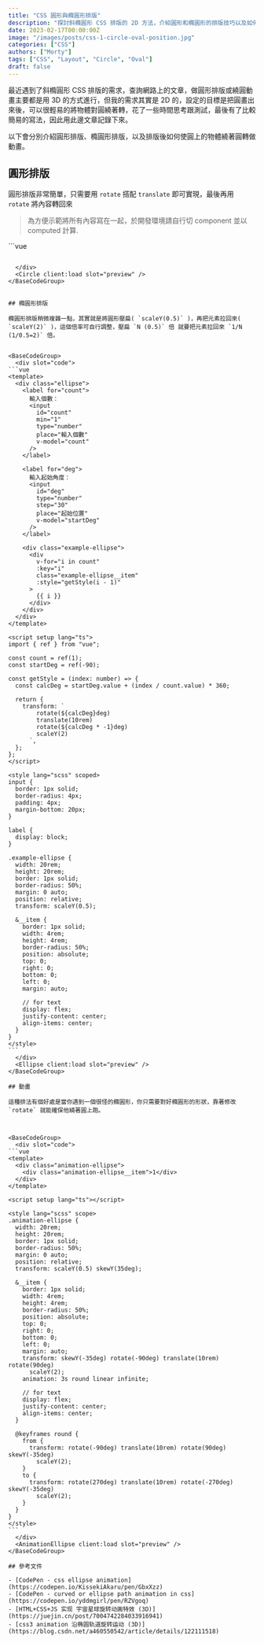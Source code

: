 ```yaml
---
title: "CSS 圓形與橢圓形排版"
description: "探討斜橢圓形 CSS 排版的 2D 方法，介紹圓形和橢圓形的排版技巧以及如何實現物體繞圓的動畫效果。提供簡易的寫法和實際的 Vue Code 參考資源。"
date: 2023-02-17T00:00:00Z
image: "/images/posts/css-1-circle-oval-position.jpg"
categories: ["CSS"]
authors: ["Morty"]
tags: ["CSS", "Layout", "Circle", "Oval"]
draft: false
---
```


最近遇到了斜橢圓形 CSS 排版的需求，查詢網路上的文章，做圓形排版或繞圓動畫主要都是用 3D 的方式進行，但我的需求其實是 2D 的，設定的目標是把圓畫出來後，可以很輕易的將物體對圓繞著轉，花了一些時間思考跟測試，最後有了比較簡易的寫法，因此用此邊文章記錄下來。

以下會分別介紹圓形排版、橢圓形排版，以及排版後如何使圓上的物體繞著圓轉做動畫。

## 圓形排版

圓形排版非常簡單，只需要用 `rotate` 搭配 `translate` 即可實現，最後再用 `rotate` 將內容轉回來

> 為方便示範將所有內容寫在一起，於開發環境請自行切 component 並以 computed 計算.



<BaseCodeGroup>
  <div slot="code">
```vue
<template>
  <div class="circle">
    <label for="count">
      輸入個數：
      <input
        id="count"
        min="1"
        type="number"
        place="輸入個數"
        v-model="count"
      />
    </label>

    <label for="deg">
      輸入起始角度：
      <input
        id="deg"
        type="number"
        step="30"
        place="起始位置"
        v-model="startDeg"
      />
    </label>

    <div class="example-circle">
      <div
        v-for="i in count"
        :key="i"
        class="example-circle__item"
        :style="getStyle(i - 1)"
      >
        {{ i }}
      </div>
    </div>

  </div>
</template>

<script setup lang="ts">
import { ref } from "vue";

const count = ref(1);
const startDeg = ref(-90);

const getStyle = (index: number) => {
  const calcDeg = startDeg.value + (index / count.value) * 360;

  return {
    transform: `
        rotate(${calcDeg}deg) 
        translate(10rem) 
        rotate(${calcDeg * -1}deg)
      `,
  };
};
</script>

<style lang="scss" scoped>
input {
  border: 1px solid;
  border-radius: 4px;
  padding: 4px;
  margin-bottom: 20px;
}

label {
  display: block;
  margin-bottom: 24px;
}

.example-circle {
  width: 20rem;
  height: 20rem;
  border: 1px solid;
  border-radius: 50%;
  margin: 0 auto;
  position: relative;

  &__item {
    border: 1px solid;
    width: 4rem;
    height: 4rem;
    border-radius: 50%;
    position: absolute;
    top: 0;
    right: 0;
    bottom: 0;
    left: 0;
    margin: auto;

    // for text
    display: flex;
    justify-content: center;
    align-items: center;
  }
}
</style>

````

  </div>
  <Circle client:load slot="preview" />
</BaseCodeGroup>


## 橢圓形排版

橢圓形排版稍微複雜一點，其實就是將圓形壓扁( `scaleY(0.5)` )，再把元素拉回來( `scaleY(2)` )，這個倍率可自行調整，壓扁 `N (0.5)` 倍 就要把元素拉回來 `1/N (1/0.5=2)` 倍。


<BaseCodeGroup>
  <div slot="code">
```vue
<template>
  <div class="ellipse">
    <label for="count">
      輸入個數：
      <input
        id="count"
        min="1"
        type="number"
        place="輸入個數"
        v-model="count"
      />
    </label>

    <label for="deg">
      輸入起始角度：
      <input
        id="deg"
        type="number"
        step="30"
        place="起始位置"
        v-model="startDeg"
      />
    </label>

    <div class="example-ellipse">
      <div
        v-for="i in count"
        :key="i"
        class="example-ellipse__item"
        :style="getStyle(i - 1)"
      >
        {{ i }}
      </div>
    </div>
  </div>
</template>

<script setup lang="ts">
import { ref } from "vue";

const count = ref(1);
const startDeg = ref(-90);

const getStyle = (index: number) => {
  const calcDeg = startDeg.value + (index / count.value) * 360;

  return {
    transform: `
        rotate(${calcDeg}deg)
        translate(10rem)
        rotate(${calcDeg * -1}deg)
        scaleY(2)
      `,
  };
};
</script>

<style lang="scss" scoped>
input {
  border: 1px solid;
  border-radius: 4px;
  padding: 4px;
  margin-bottom: 20px;
}

label {
  display: block;
}

.example-ellipse {
  width: 20rem;
  height: 20rem;
  border: 1px solid;
  border-radius: 50%;
  margin: 0 auto;
  position: relative;
  transform: scaleY(0.5);

  &__item {
    border: 1px solid;
    width: 4rem;
    height: 4rem;
    border-radius: 50%;
    position: absolute;
    top: 0;
    right: 0;
    bottom: 0;
    left: 0;
    margin: auto;

    // for text
    display: flex;
    justify-content: center;
    align-items: center;
  }
}
</style>
```
  </div>
  <Ellipse client:load slot="preview" />
</BaseCodeGroup>

## 動畫

這種排法有個好處是當你遇到一個很怪的橢圓形，你只需要對好橢圓形的形狀，靠著修改 `rotate` 就能確保他繞著圓上跑。



<BaseCodeGroup>
  <div slot="code">
```vue
<template>
  <div class="animation-ellipse">
    <div class="animation-ellipse__item">1</div>
  </div>
</template>

<script setup lang="ts"></script>

<style lang="scss" scope>
.animation-ellipse {
  width: 20rem;
  height: 20rem;
  border: 1px solid;
  border-radius: 50%;
  margin: 0 auto;
  position: relative;
  transform: scaleY(0.5) skewY(35deg);

  &__item {
    border: 1px solid;
    width: 4rem;
    height: 4rem;
    border-radius: 50%;
    position: absolute;
    top: 0;
    right: 0;
    bottom: 0;
    left: 0;
    margin: auto;
    transform: skewY(-35deg) rotate(-90deg) translate(10rem) rotate(90deg)
      scaleY(2);
    animation: 3s round linear infinite;

    // for text
    display: flex;
    justify-content: center;
    align-items: center;
  }

  @keyframes round {
    from {
      transform: rotate(-90deg) translate(10rem) rotate(90deg) skewY(-35deg)
        scaleY(2);
    }
    to {
      transform: rotate(270deg) translate(10rem) rotate(-270deg) skewY(-35deg)
        scaleY(2);
    }
  }
}
</style>
```
  </div>
  <AnimationEllipse client:load slot="preview" />
</BaseCodeGroup>

## 參考文件

- [CodePen - css ellipse animation](https://codepen.io/KissekiAkaru/pen/GbxXzz)
- [CodePen - curved or ellipse path animation in css](https://codepen.io/yddmgirl/pen/RZVgoq)
- [HTML+CSS+JS 实现 宇宙星球旋转动画特效 (3D)](https://juejin.cn/post/7004742284033916941)
- [css3 animation 沿椭圆轨道旋转运动 (3D)](https://blog.csdn.net/a460550542/article/details/122111518)
````
